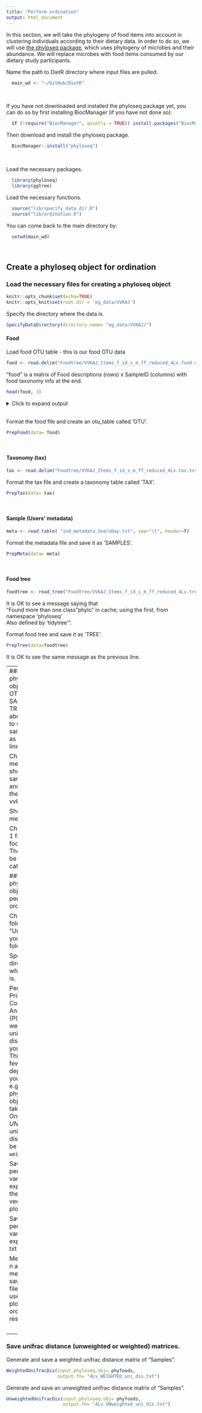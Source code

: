 ```yaml
---
title: "Perform ordination"
output: html_document
---
```


In this section, we will take the phylogeny of food items into account in clustering individuals according to their dietary data. In order to do so, we will use [the phyloseq package](https://joey711.github.io/phyloseq/index.html), which uses phylogeny of microbes and their abundance.  We will replace microbes with food items consumed by our dietary study participants.

Name the path to DietR directory where input files are pulled.
```r
  main_wd <- "~/GitHub/DietR"
```

<br>

If you have not downloaded and installed the phyloseq package yet, you can do so by first installing BiocManager (if you have not done so):
```r
  if (!require("BiocManager", quietly = TRUE)) install.packages("BiocManager")
```

Then download and install the phyloseq package.
```r
  BiocManager::install("phyloseq")
```

<br>

Load the necessary packages.
```r
  library(phyloseq)
  library(ggtree)
```

Load the necessary functions.
```r
  source("lib/specify_data_dir.R")
  source("lib/ordination.R")
```

You can come back to the main directory by:
```r
  setwd(main_wd)
```

<br>

## Create a phyloseq object for ordination

### Load the necessary files for creating a phyloseq object  

```r
knitr::opts_chunk$set(echo=TRUE)
knitr::opts_knit$set(root.dir = 'eg_data/VVKAJ')
```

Specify the directory where the data is.
```r
SpecifyDataDirectory(directory.name= "eg_data/VVKAJ/")
```
<!-- [NOTE] SpecifyDataDirectory function is not executed by R markdown, but just showing  -->
<!--  the code so that this tutorial will have the same code as the R script.  -->
  
#### Food
Load food OTU table - this is our food OTU data
```r
food <- read.delim("Foodtree/VVKAJ_Items_f_id_s_m_ff_reduced_4Lv.food.otu.txt", row.names = 1)
```

"food" is a matrix of Food descriptions (rows) x SampleID (columns) with food taxonomy info at the end.
```r
head(food, 3)
```

<details>
  <summary>Click to expand output</summary>
```r
head(food, 3)
```
</details>
\
Format the food file and create an otu_table called 'OTU'.
```r
PrepFood(data= food)
```

<br>

#### Taxonomy (tax)
```r
tax <- read.delim("Foodtree/VVKAJ_Items_f_id_s_m_ff_reduced_4Lv.tax.txt")
```

Format the tax file and create a taxonomy table called 'TAX'.
```r
PrepTax(data= tax)
```

<br>
  
#### Sample (Users' metadata)
```r
meta <- read.table( "ind_metadata_UserxDay.txt", sep="\t", header=T)
```

Format the metadata file and save it as 'SAMPLES'.
```r
PrepMeta(data= meta)
```

<br>

#### Food tree
```r
foodtree <- read_tree("Foodtree/VVKAJ_Items_f_id_s_m_ff_reduced_4Lv.tree.nwk")
```

It is OK to see a message saying that\
"Found more than one class "phylo" in cache; using the first, from namespace 'phyloseq'\
Also defined by 'tidytree'".
  
Format food tree and save it as 'TREE'.
```r
PrepTree(data=foodtree)
```

It is OK to see the same message as the previous line. 

---
#### Make a phyloseq object with OTU, TAX, SAMPLES, and TREE loaded above
It is OK to see the same message as the previous line. 
```r
phyfoods <- phyloseq(OTU, TAX, SAMPLES, TREE)
```

Check your metadata - show the sample names and ensure they are vvkaj.00xxx. 
```r
sample_names(phyfoods)
```

Show metadata.
```r
head(sample_data(phyfoods), n=3)
```

Check the level 1 foods in your food tree. There should be nine categories.
```r
L1s = tax_table(phyfoods)[, "L1"]
as.vector(unique(L1s))
```

### Use your phyloseq object and perform ordination

Change to the folder called "Unifrac" in your "VVKAJ" folder.
```r
knitr::opts_chunk$set(echo=TRUE)
knitr::opts_knit$set(root.dir= 'eg_data/VVKAJ/Unifrac')
```

Specify the directory where the data is.
```r
  SpecifyDataDirectory(directory.name= "eg_data/VVKAJ/Unifrac/")
```
<!-- [NOTE] SpecifyDataDirectory function is not executed by R markdown, but just showing  -->
<!--  the code so that this tutorial will have the same code as the R script.  -->

Perform Principal Coordinate Analysis (PCoA) with weighted unifrac distance of your food data. This may take a few minutes depending on your data size; e.g., a large phyloseq object (8 MB) takes ~ 1 min. Ordination by *UNweighted* unifrac distances can be done by `weighted=FALSE`. 
```r
ordinated <- phyloseq::ordinate(phyfoods, method="PCoA", distance="unifrac", weighted=TRUE) 
```

Save the percent variance explained by the axes as a vector to use in plots.  
```r
eigen_percent <- ordinated$values$Relative_eig
```

Save the percent variance explained as a txt file.
```r
Eigen(eigen.input = eigen_percent, output.fn="4Lv_ordinated_Weighted_eigen_percent.txt")
```

Merge the first n axes to the metadata and save it as a txt file. This will be used for plotting ordination results.
```r
MergeAxesAndMetadata(ord.object= ordinated, number.of.axes= 10, meta.data= meta, 
                     output.fn= "4Lv_ordinated_Weighted_meta_users.txt")
```

<br>

---

### Save unifrac distance (unweighted or weighted) matrices. 

Generate and save a weighted unifrac distance matrix of "Samples". 
```r
WeightedUnifracDis(input.phyloseq.obj= phyfoods, 
                   output.fn= "4Lv_WEIGHTED_uni_dis.txt")        
```

Generate and save an unweighted unifrac distance matrix of "Samples". 
```r
UnweightedUnifracDis(input.phyloseq.obj= phyfoods, 
                     output.fn= "4Lv_UNweighted_uni_dis.txt")        
```




